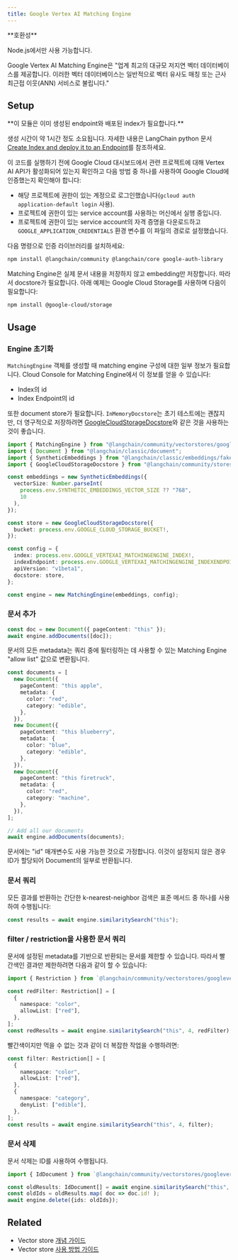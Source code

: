 ```yaml
---
title: Google Vertex AI Matching Engine
---
```


<Tip>
**호환성**

Node.js에서만 사용 가능합니다.
</Tip>

Google Vertex AI Matching Engine은 "업계 최고의 대규모
저지연 벡터 데이터베이스를 제공합니다. 이러한 벡터 데이터베이스는 일반적으로
벡터 유사도 매칭 또는 근사 최근접 이웃(ANN) 서비스로
불립니다."

## Setup

<Warning>
**이 모듈은 이미 생성된 endpoint와 배포된 index가 필요합니다.**

생성 시간이 약 1시간 정도 소요됩니다. 자세한 내용은 LangChain python
문서 [Create Index and deploy it to an Endpoint](https://python.langchain.com/docs/integrations/vectorstores/google_vertex_ai_vector_search/#deploy-index-to-the-endpoint)를 참조하세요.
</Warning>

이 코드를 실행하기 전에 Google Cloud 대시보드에서 관련 프로젝트에 대해 Vertex AI API가
활성화되어 있는지 확인하고 다음 방법 중 하나를 사용하여
Google Cloud에 인증했는지 확인해야 합니다:

- 해당 프로젝트에 권한이 있는 계정으로 로그인했습니다(`gcloud auth application-default login` 사용).
- 프로젝트에 권한이 있는 service account를 사용하는 머신에서 실행 중입니다.
- 프로젝트에 권한이 있는 service account의 자격 증명을 다운로드하고
  `GOOGLE_APPLICATION_CREDENTIALS` 환경 변수를 이 파일의 경로로 설정했습니다.

다음 명령으로 인증 라이브러리를 설치하세요:

```bash npm
npm install @langchain/community @langchain/core google-auth-library
```
Matching Engine은 실제 문서 내용을 저장하지 않고 embedding만 저장합니다. 따라서
docstore가 필요합니다. 아래 예제는 Google Cloud Storage를 사용하며 다음이 필요합니다:

```bash npm
npm install @google-cloud/storage
```
## Usage

### Engine 초기화

`MatchingEngine` 객체를 생성할 때 matching engine 구성에 대한
일부 정보가 필요합니다. Cloud Console for Matching Engine에서
이 정보를 얻을 수 있습니다:

- Index의 id
- Index Endpoint의 id

또한 document store가 필요합니다. `InMemoryDocstore`는 초기
테스트에는 괜찮지만, 더 영구적으로 저장하려면
[GoogleCloudStorageDocstore](https://api.js.langchain.com/classes/_langchain_community.stores_doc_gcs.GoogleCloudStorageDocstore.html)와 같은 것을 사용하는 것이 좋습니다.

```typescript
import { MatchingEngine } from "@langchain/community/vectorstores/googlevertexai";
import { Document } from "@langchain/classic/document";
import { SyntheticEmbeddings } from "@langchain/classic/embeddings/fake";
import { GoogleCloudStorageDocstore } from "@langchain/community/stores/doc/gcs";

const embeddings = new SyntheticEmbeddings({
  vectorSize: Number.parseInt(
    process.env.SYNTHETIC_EMBEDDINGS_VECTOR_SIZE ?? "768",
    10
  ),
});

const store = new GoogleCloudStorageDocstore({
  bucket: process.env.GOOGLE_CLOUD_STORAGE_BUCKET!,
});

const config = {
  index: process.env.GOOGLE_VERTEXAI_MATCHINGENGINE_INDEX!,
  indexEndpoint: process.env.GOOGLE_VERTEXAI_MATCHINGENGINE_INDEXENDPOINT!,
  apiVersion: "v1beta1",
  docstore: store,
};

const engine = new MatchingEngine(embeddings, config);
```
### 문서 추가

```typescript
const doc = new Document({ pageContent: "this" });
await engine.addDocuments([doc]);
```
문서의 모든 metadata는 쿼리 중에 필터링하는 데 사용할 수 있는
Matching Engine "allow list" 값으로 변환됩니다.

```typescript
const documents = [
  new Document({
    pageContent: "this apple",
    metadata: {
      color: "red",
      category: "edible",
    },
  }),
  new Document({
    pageContent: "this blueberry",
    metadata: {
      color: "blue",
      category: "edible",
    },
  }),
  new Document({
    pageContent: "this firetruck",
    metadata: {
      color: "red",
      category: "machine",
    },
  }),
];

// Add all our documents
await engine.addDocuments(documents);
```
문서에는 "id" 매개변수도 사용 가능한 것으로 가정합니다. 이것이
설정되지 않은 경우 ID가 할당되어 Document의 일부로 반환됩니다.

### 문서 쿼리

모든 결과를 반환하는 간단한 k-nearest-neighbor 검색은
표준 메서드 중 하나를 사용하여 수행됩니다:

```typescript
const results = await engine.similaritySearch("this");
```
### filter / restriction을 사용한 문서 쿼리

문서에 설정된 metadata를 기반으로 반환되는 문서를 제한할 수 있습니다.
따라서 빨간색인 결과만 제한하려면 다음과 같이 할 수 있습니다:

```typescript
import { Restriction } from `@langchain/community/vectorstores/googlevertexai`;

const redFilter: Restriction[] = [
  {
    namespace: "color",
    allowList: ["red"],
  },
];
const redResults = await engine.similaritySearch("this", 4, redFilter);
```
빨간색이지만 먹을 수 없는 것과 같이 더 복잡한 작업을 수행하려면:

```typescript
const filter: Restriction[] = [
  {
    namespace: "color",
    allowList: ["red"],
  },
  {
    namespace: "category",
    denyList: ["edible"],
  },
];
const results = await engine.similaritySearch("this", 4, filter);
```
### 문서 삭제

문서 삭제는 ID를 사용하여 수행됩니다.

```typescript
import { IdDocument } from `@langchain/community/vectorstores/googlevertexai`;

const oldResults: IdDocument[] = await engine.similaritySearch("this", 10);
const oldIds = oldResults.map( doc => doc.id! );
await engine.delete({ids: oldIds});
```

## Related

- Vector store [개념 가이드](/oss/integrations/vectorstores)
- Vector store [사용 방법 가이드](/oss/integrations/vectorstores)
```